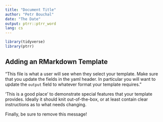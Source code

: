 ```yaml
---
title: "Document Title"
author: "Petr Bouchal"
date: "The Date"
output: ptrr::ptrr_word
lang: cs
---
```


```r

library(tidyverse)
library(ptrr)
```

## Adding an RMarkdown Template

"This file is what a user will see when they select your template. Make sure that you update the fields in the yaml header. In particular you will want to update the `output` field to whatever format your template requires."

'This is a good place' to demonstrate special features that your template provides. Ideally it should knit out-of-the-box, or at least contain clear instructions as to what needs changing.

Finally, be sure to remove this message!
